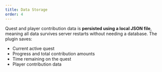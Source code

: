```yaml
---
title: Data Storage
order: 4
---
```


Quest and player contribution data is **persisted using a local JSON file**, meaning all data survives server restarts without needing a database. The plugin saves:

- Current active quest
- Progress and total contribution amounts
- Time remaining on the quest
- Player contribution data


